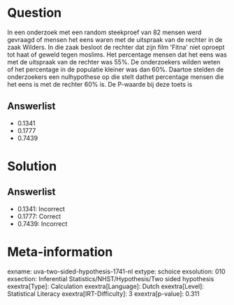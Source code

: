 Question
========

In een onderzoek met een random steekproef van 82 mensen werd gevraagd
of mensen het eens waren met de uitspraak van de rechter in de zaak
Wilders. In die zaak besloot de rechter dat zijn film \'Fitna\' niet
oproept tot haat of geweld tegen moslims. Het percentage mensen dat het
eens was met de uitspraak van de rechter was 55%. De onderzoekers wilden
weten of het percentage in de populatie kleiner was dan 60%. Daartoe
stelden de onderzoekers een nulhypothese op die stelt dathet percentage
mensen die het eens is met de rechter 60% is. De P-waarde bij deze toets
is

Answerlist
----------

* 0.1341
* 0.1777
* 0.7439

Solution
========

Answerlist
----------

* 0.1341: Incorrect
* 0.1777: Correct
* 0.7439: Incorrect

Meta-information
================
exname: uva-two-sided-hypothesis-1741-nl
extype: schoice
exsolution: 010
exsection: Inferential Statistics/NHST/Hypothesis/Two sided hypothesis
exextra[Type]: Calculation
exextra[Language]: Dutch
exextra[Level]: Statistical Literacy
exextra[IRT-Difficulty]: 3
exextra[p-value]: 0.311

